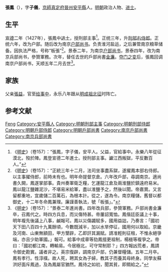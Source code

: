 {{Otheruses|other=名为张凤的其他人物|张凤}}
{{Otheruses|other=名为张子仪的其他人物|张子仪}}

'''張鳳'''（{{bd|1396年||1461年|catIdx=}}），字'''子儀'''，[[京師|京師]][[真定府|真定府]][[晉州|晉州]][[安平縣|安平縣]]人。[[明朝|明朝]]政治人物、[[进士|进士]]。

== 生平 ==
[[宣德|宣德]]二年（1427年），張鳳中[[进士|进士]]，授刑部主事<ref>《[[明史|明史]]》（卷157）：“張鳳，字子儀，安平人。父益，官給事中。永樂八年從征漠北，歿於陣。鳳登宣德二年進士。授刑部主事。讞江西叛獄，平反數百人。”</ref>。正统三年，升[[刑部右侍郎|刑部右侍郎]]。正统六年，改为户部。随后改为南京[[户部尚书|户部尚书]]。负责淮河盐运，之后兼管南京粮草储备。因执法严格，号称“板張”<ref>《[[明史|明史]]》（卷157）：“正統三年十二月，法司坐事盡系獄，遂擢鳳本部右侍郎。以主事擢侍郎，前時未有也。明年命提督京倉。六年改戶部，尋調南京。適尚書久闕，鳳遂掌部事。貴州奏軍衛乏糧，乞運龍江倉及兩淮鹽於鎮遠府易米。鳳以龍江鹽雜泥沙，不堪易米給軍，盡以淮鹽予之，然後以聞。帝嘉賞。又言留都重地，宜歲儲二百萬石，為根本計。從之，遂為令。南京糧儲，舊督以都御史，十二年冬命鳳兼理。廉謹善執法，號「板張」。”</ref>。景泰二年，为南京[[户部尚书|户部尚书]]，景泰四年，改为南京兵部尚书，參贊軍務。次年，替任去世的戶部尚書[[金濂|金濂]]。[[夺门之变|夺门之变]]后，張鳳回调南京户部尚书，天顺五年二月去世<ref>《[[明史|明史]]》（卷157）：“景泰二年進尚書。四年改兵部，參贊軍務。戶部尚書金濂卒，召鳳代之。時四方兵息，而災傷特甚。帝屢詔寬恤。鳳偕廷臣議上十事，明年複先後議上八事，鹹報可。鳳以災傷蠲賦多，國用益詘，乃奏言：「國初天下田八百四十九萬餘頃，今數既減半，加以水旱停征，國用何以取給。京畿及河南、山東無額田，甲方墾辟，乙即訐其漏賦。請准輕則征租，不惟永絕爭端，亦且少助軍國。」報可。給事中成章等劾鳳擅更祖制，楊穟等複爭之。帝曰：「國初都江南，轉輸易。今居極北，可守常制耶？」四方報凶荒者，鳳請令御史勘實。議者非之。英宗復辟，調南京戶部，仍兼督糧儲。五年二月卒。鳳有孝行。性淳樸。故人死，聘其女為子婦，教其子而養其母終身。同學友蘇洪好面斥鳳過，及為鳳屬官猶然。鳳待之如初，聞其貧，即賙給之。”</ref>。

== 家族 ==
父亲[[張益|張益]]，官至[[给事中|给事中]]，永乐八年跟从[[明成祖北征|明成祖北征]]时阵亡。

== 参考文献 ==
{{wikisource|明史/卷157}}
{{Reflist}}

{{start box}}
{{s-off}}
{{succession box|[[金濂|金濂]]|[[沈固|沈固]]|[[明朝戶部尚書|明朝戶部尚書]]|1454年－1457年}}
{{end box}}

{{宣德二年丁未科殿試金榜}}

{{Authority control}}
{{DEFAULTSORT:Zhang張}}
[[Category:張姓|Feng]]
[[Category:安平縣人|Category:安平縣人]]
[[Category:明朝刑部主事|Category:明朝刑部主事]]
[[Category:明朝刑部侍郎|Category:明朝刑部侍郎]]
[[Category:明朝戶部侍郎|Category:明朝戶部侍郎]]
[[Category:明朝戶部尚書|Category:明朝戶部尚書]]
[[Category:南京戶部尚書|Category:南京戶部尚書]]
[[Category:南京兵部尚書|Category:南京兵部尚書]]
